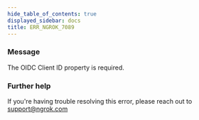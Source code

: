 ```yaml
---
hide_table_of_contents: true
displayed_sidebar: docs
title: ERR_NGROK_7089
---
```


### Message

The OIDC Client ID property is required.

### Further help

If you're having trouble resolving this error, please reach out to [support@ngrok.com](mailto:support@ngrok.com?subject=Help%20with%20ERR_NGROK_7089)
